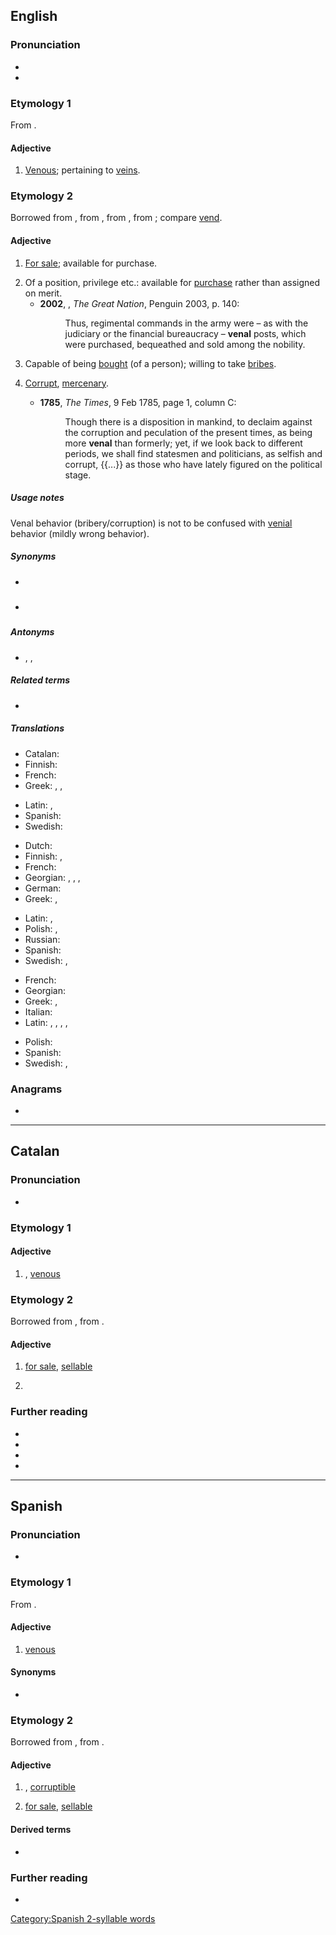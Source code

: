 {{also|vénal}}
==English==

===Pronunciation===
* {{IPA|en|/ˈviːnəl/}}
* {{rhymes|en|iːnəl}}

===Etymology 1===
From {{der|en|la|vēna|t=vein}} {{suffix|en||al}}.

====Adjective====
{{en-adj}}

# [[venous|Venous]]; pertaining to [[vein]]s.

===Etymology 2===
Borrowed from {{bor|en|fr|vénal}}, from {{der|en|fro|venel}}, from {{der|en|la|vēnālis|t=for sale}}, from {{m|la|vēnum|t=something for sale}}; compare [[vend#Etymology|vend]].

====Adjective====
{{en-adj}}

# {{lb|en|archaic}} [[for sale|For sale]]; available for purchase.
# Of a position, privilege etc.: available for [[purchase]] rather than assigned on merit.
#* '''2002''', {{w|Colin Jones (historian)|Colin Jones}}, ''The Great Nation'', Penguin 2003, p. 140:
#*: Thus, regimental commands in the army were – as with the judiciary or the financial bureaucracy – '''venal''' posts, which were purchased, bequeathed and sold among the nobility.
# Capable of being [[bought]] (of a person); willing to take [[bribe]]s.
# {{lb|en|of behaviour etc.}} [[corrupt|Corrupt]], [[mercenary]].
#* '''1785''', ''The Times'', 9 Feb 1785, page 1, column C:
#*: Though there is a disposition in mankind, to declaim against the corruption and peculation of the present times, as being more '''venal''' than formerly; yet, if we look back to different periods, we shall find statesmen and politicians, as selfish and corrupt, {{...}} as those who have lately figured on the political stage.

=====Usage notes=====
Venal behavior (bribery/corruption) is not to be confused with [[venial]] behavior (mildly wrong behavior).

=====Synonyms=====
* {{sense|for sale}} {{l|en|purchasable}}
* {{sense|willing to take bribes}} {{l|en|crooked}}

=====Antonyms=====
* {{sense|willing to take bribes}} {{l|en|straight}}, {{l|en|honest}}, {{l|en|uncorrupt}}

=====Related terms=====
* {{l|en|venally}}

=====Translations=====
{{trans-top|for sale, available for a price}}
* Catalan: {{t+|ca|venal}}
* Finnish: {{t|fi|myytävänä}}
* French: {{t+|fr|vénal}}
* Greek: {{t+|el|παραδόπιστος}}, {{t+|el|αργυρώνητος}}, {{t+|el|εξαγοράσιμος}}
{{trans-mid}}
* Latin: {{t|la|vēnālis}}, {{t|la|nummarius}}
* Spanish: {{t+|es|venal}}
* Swedish: {{t+|sv|fal}}
{{trans-bottom}}

{{trans-top|willing to take bribes}}
* Dutch: {{t+|nl|omkoopbaar}}
* Finnish: {{t|fi|lahjottavissa oleva}}, {{t|fi|korruptoitunut}}
* French: {{t+|fr|vénal}}
* Georgian: {{t|ka|ანგარებიანი}}, {{t|ka|მოსყიდული}}, {{t|ka|მექრთამე}}, {{t|ka|დაქრთამული}}
* German: {{t+|de|käuflich}}
* Greek: {{t+|el|αργυρώνητος}}, {{t|el|δωροδοκούμενος}}
{{trans-mid}}
* Latin: {{t|la|venalis}}, {{t|la|venale}}
* Polish: {{t|pl|sprzedajny}}, {{t+|pl|przekupny}}
* Russian: {{t+|ru|прода́жный}}
* Spanish: {{t+|es|venal}}
* Swedish: {{t|sv|mutbar}}, {{t+|sv|besticklig}}
{{trans-bottom}}

{{trans-top|corrupt, mercenary}}
* French: {{t+|fr|vénal}}
* Georgian: {{t|ka|კორუმპირებული}}
* Greek: {{t+|el|παραδόπιστος}}, {{t+|el|αργυρώνητος}}
* Italian: {{t+|it|venale}}
* Latin: {{t|la|venalis}}, {{t|la|venale}}, {{t|la|nummarius}}, {{t|la|nummaria}}, {{t|la|nummarium}}
{{trans-mid}}
* Polish: {{t+|pl|prostytutka}}
* Spanish: {{t+|es|venal}}
* Swedish: {{t+|sv|korrumperad}}, {{t+|sv|korrupt}}
{{trans-bottom}}

===Anagrams===
* {{anagrams|en|a=aelnv|Alven|Levan|elvan|levan|navel}}

----

==Catalan==

===Pronunciation===
* {{ca-IPA}}

===Etymology 1===
{{af|ca|vena|-al}}

====Adjective====
{{ca-adj|mf}}

# {{l|en|venal}}, [[venous]]

===Etymology 2===
Borrowed from {{bor|ca|la|vēnālis|t=for sale}}, from {{m|la|vēnum|t=something for sale}}.

====Adjective====
{{ca-adj|mf}}

# [[for sale]], [[sellable]]
# {{l|en|venal}} {{gloss|willing to take bribes}}
#: {{syn|ca|subornable}}

===Further reading===
* {{R:IEC2}}
* {{R:GDLC}}
* {{R:DNV}}
* {{R:DCVB}}

----

==Spanish==

===Pronunciation===
* {{es-IPA}}

===Etymology 1===
From {{af|es|vena|-al}}.

====Adjective====
{{es-adj|pl=venales}}

# [[venous]]

====Synonyms====
* {{l|es|venoso}}

===Etymology 2===
Borrowed from {{bor|es|la|vēnālis|t=for sale}}, from {{m|la|vēnum|t=something for sale}}.

====Adjective====
{{es-adj|pl=venales}}

# {{l|en|venal}}, [[corruptible]]
# [[for sale]], [[sellable]]

====Derived terms====
* {{l|es|valor venal}}

===Further reading===
* {{R:DRAE}}

[[Category:Spanish 2-syllable words]]